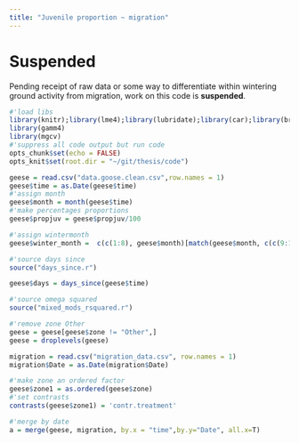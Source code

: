 ```yaml
---
title: "Juvenile proportion ~ migration"
---
```


# Suspended
Pending receipt of raw data or some way to differentiate within wintering ground activity from migration, work on this code is **suspended**.

```r
#'load libs
library(knitr);library(lme4);library(lubridate);library(car);library(broom)
library(gamm4)
library(mgcv)
#'suppress all code output but run code
opts_chunk$set(echo = FALSE)
opts_knit$set(root.dir = "~/git/thesis/code")
```

```r
geese = read.csv("data.goose.clean.csv",row.names = 1)
geese$time = as.Date(geese$time)
#'assign month
geese$month = month(geese$time)
#'make percentages proportions
geese$propjuv = geese$propjuv/100

#'assign wintermonth
geese$winter_month =  c(c(1:8), geese$month)[match(geese$month, c(c(9:12,1:4), geese$month))]

#'source days since
source("days_since.r")

geese$days = days_since(geese$time)

#'source omega squared
source("mixed_mods_rsquared.r")

#'remove zone Other
geese = geese[geese$zone != "Other",]
geese = droplevels(geese)
```

```r
migration = read.csv("migration_data.csv", row.names = 1)
migration$Date = as.Date(migration$Date)
```

```r
#'make zone an ordered factor
geese$zone1 = as.ordered(geese$zone)
#'set contrasts
contrasts(geese$zone1) = 'contr.treatment'
```

```r
#'merge by date
a = merge(geese, migration, by.x = "time",by.y="Date", all.x=T)
```
